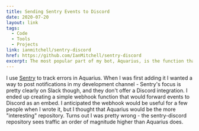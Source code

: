```yaml
---
title: Sending Sentry Events to Discord
date: 2020-07-20
layout: link
tags:
  - Code
  - Tools
  - Projects
link: ianmitchell/sentry-discord
href: https://github.com/IanMitchell/sentry-discord
excerpt: The most popular part of my bot, Aquarius, is the function that forwards Sentry errors to Discord.
---
```


I use [Sentry](https://sentry.io) to track errors in Aquarius. When I was first adding it I wanted a way to post notifications in my development channel - Sentry's focus is pretty clearly on Slack though, and they don't offer a Discord integration. I ended up creating a simple webhook function that would forward events to Discord as an embed. I anticipated the webhook would be useful for a few people when I wrote it, but I thought that Aquarius would be the more "interesting" repository. Turns out I was pretty wrong - the sentry-discord repository sees traffic an order of magnitude higher than Aquarius does.
